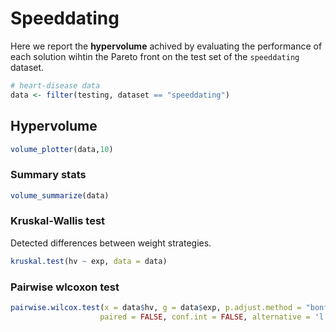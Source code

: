 # Speeddating

Here we report the **hypervolume** achived by evaluating the performance of each solution wihtin the Pareto front on the test set of the `speeddating` dataset.

```r
# heart-disease data
data <- filter(testing, dataset == "speeddating")
```

## Hypervolume

```r
volume_plotter(data,10)
```

### Summary stats

```r
volume_summarize(data)
```

### Kruskal-Wallis test

Detected differences between weight strategies.

```r
kruskal.test(hv ~ exp, data = data)
```

### Pairwise wlcoxon test

```r
pairwise.wilcox.test(x = data$hv, g = data$exp, p.adjust.method = "bonferroni",
                    paired = FALSE, conf.int = FALSE, alternative = 'l')
```